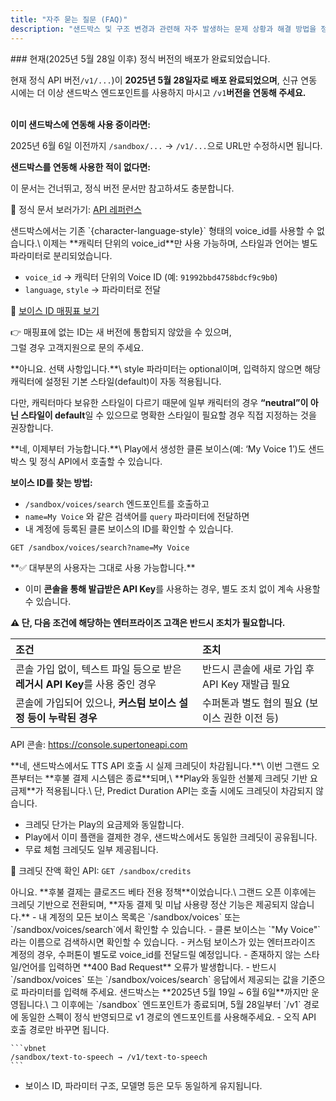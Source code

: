 ```yaml
---
title: "자주 묻는 질문 (FAQ)"
description: "샌드박스 및 구조 변경과 관련해 자주 발생하는 문제 상황과 해결 방법을 정리했습니다. 서비스 전환 과정에서 발생할 수 있는 문제나 궁금한 점이 있다면 먼저 이곳을 확인해 주세요."
---
```


<Warning>
  ### 현재(2025년 5월 28일 이후) 정식 버전의 배포가 완료되었습니다.

  현재 정식 API 버전`/v1/...`)이 **2025년 5월 28일자로 배포 완료되었으며**, 신규 연동 시에는 더 이상 샌드박스 엔드포인트를 사용하지 마시고 `/v1`**버전을 연동해 주세요.**

  \
  **이미 샌드박스에 연동해 사용 중이라면:**

  2025년 6월 6일 이전까지 `/sandbox/...` → `/v1/...`으로 URL만 수정하시면 됩니다.

  **샌드박스를 연동해 사용한 적이 없다면:**

  이 문서는 건너뛰고, 정식 버전 문서만 참고하셔도 충분합니다.

  📄 정식 문서 보러가기: [API 레퍼런스](/ko/api-reference/introduction)
</Warning>

<Accordion title="기존에 사용하던 voice_id가 더 이상 동작하지 않아요.">
  샌드박스에서는 기존 `{character-language-style}` 형태의 voice_id를 사용할 수 없습니다.\
  이제는 **캐릭터 단위의 voice_id**만 사용 가능하며, 스타일과 언어는 별도 파라미터로 분리되었습니다.

  - `voice_id` → 캐릭터 단위의 Voice ID (예: `91992bbd4758bdcf9c9b0`)
  - `language`, `style` → 파라미터로 전달

  📄 [보이스 ID 매핑표 보기](https://docs.google.com/spreadsheets/d/1RPP9rxE8lWKrkhU91pdHUxOfYGEpqRSDaIybmVBFFZ0/edit?usp=sharing)

  👉 매핑표에 없는 ID는 새 버전에 통합되지 않았을 수 있으며,\
  그럴 경우 고객지원으로 문의 주세요.
</Accordion>

<Accordion title="style 파라미터는 꼭 입력해야 하나요?">
  **아니요. 선택 사항입니다.**\
  style 파라미터는 optional이며, 입력하지 않으면 해당 캐릭터에 설정된 기본 스타일(default)이 자동 적용됩니다.

  다만, 캐릭터마다 보유한 스타일이 다르기 때문에 일부 캐릭터의 경우 **“neutral”이 아닌 스타일이 default**일 수 있으므로 명확한 스타일이 필요할 경우 직접 지정하는 것을 권장합니다.
</Accordion>

<Accordion title="클론 보이스도 API에서 사용할 수 있나요?">
  **네, 이제부터 가능합니다.**\
  Play에서 생성한 클론 보이스(예: ‘My Voice 1’)도 샌드박스 및 정식 API에서 호출할 수 있습니다.

  **보이스 ID를 찾는 방법:**

  - `/sandbox/voices/search` 엔드포인트를 호출하고
  - `name=My Voice` 와 같은 검색어를 `query` 파라미터에 전달하면
  - 내 계정에 등록된 클론 보이스의 ID를 확인할 수 있습니다.

  ```http
  GET /sandbox/voices/search?name=My Voice
  ```
</Accordion>

<Accordion title="기존에 쓰던 API Key를 그대로 사용할 수 있나요?">
  **✅ 대부분의 사용자는 그대로 사용 가능합니다.**

  - 이미 **콘솔을 통해 발급받은 API Key**를 사용하는 경우, 별도 조치 없이 계속 사용할 수 있습니다.

  **⚠️ 단, 다음 조건에 해당하는 엔터프라이즈 고객은 반드시 조치가 필요합니다.**

  | 조건                                                | 조치                             |
  | :------------------------------------------------ | :----------------------------- |
  | 콘솔 가입 없이, 텍스트 파일 등으로 받은 **레거시 API Key**를 사용 중인 경우 | 반드시 콘솔에 새로 가입 후 API Key 재발급 필요 |
  | 콘솔에 가입되어 있으나, **커스텀 보이스 설정 등이 누락된 경우**            | 수퍼톤과 별도 협의 필요 (보이스 권한 이전 등)    |

  API 콘솔: https://console.supertoneapi.com
</Accordion>

<Accordion title="샌드박스에서 TTS API 호출 시 크레딧이 차감되나요?">
  **네, 샌드박스에서도 TTS API 호출 시 실제 크레딧이 차감됩니다.**\
  이번 그랜드 오픈부터는 **후불 결제 시스템은 종료**되며,\
  **Play와 동일한 선불제 크레딧 기반 요금제**가 적용됩니다.\
  단, Predict Duration API는 호출 시에도 크레딧이 차감되지 않습니다.

  - 크레딧 단가는 Play의 요금제와 동일합니다.
  - Play에서 이미 플랜을 결제한 경우, 샌드박스에서도 동일한 크레딧이 공유됩니다.
  - 무료 체험 크레딧도 일부 제공됩니다.

  📌 크레딧 잔액 확인 API: `GET /sandbox/credits`
</Accordion>

<Accordion title="예전처럼 후불 결제를 쓸 수는 없나요?">
  아니요. **후불 결제는 클로즈드 베타 전용 정책**이었습니다.\
  그랜드 오픈 이후에는 크레딧 기반으로 전환되며, **자동 결제 및 미납 사용량 정산 기능은 제공되지 않습니다.**
</Accordion>

<Accordion title="클론 보이스나 커스텀 보이스의 ID는 어떻게 알 수 있나요?">
  - 내 계정의 모든 보이스 목록은 `/sandbox/voices` 또는 `/sandbox/voices/search`에서 확인할 수 있습니다.
  - 클론 보이스는 `"My Voice"`라는 이름으로 검색하시면 확인할 수 있습니다.
  - 커스텀 보이스가 있는 엔터프라이즈 계정의 경우, 수퍼톤이 별도로 voice_id를 전달드릴 예정입니다.
</Accordion>

<Accordion title="style이나 language 파라미터를 잘못 입력하면 어떻게 되나요?">
  - 존재하지 않는 스타일/언어를 입력하면 **400 Bad Request** 오류가 발생합니다.
  - 반드시 `/sandbox/voices` 또는 `/sandbox/voices/search` 응답에서 제공되는 값을 기준으로 파라미터를 입력해 주세요.
</Accordion>

<Accordion title="샌드박스는 언제까지 사용할 수 있나요?">
  샌드박스는 **2025년 5월 19일 ~ 6월 6일**까지만 운영됩니다.\
  그 이후에는 `/sandbox` 엔드포인트가 종료되며, 5월 28일부터 `/v1` 경로에 동일한 스펙이 정식 반영되므로 v1 경로의 엔드포인트를 사용해주세요.
</Accordion>

<Accordion title="샌드박스 → v1으로 다시 되돌릴 때는 무엇을 바꿔야 하나요?">
  - 오직 API 호출 경로만 바꾸면 됩니다.

    ```vbnet
    /sandbox/text-to-speech → /v1/text-to-speech
    ```
  - 보이스 ID, 파라미터 구조, 모델명 등은 모두 동일하게 유지됩니다.
</Accordion>